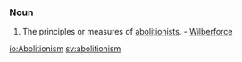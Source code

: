 ===Noun===
#The principles or measures of [[abolitionists]]. - [[Wilberforce]]

[[io:Abolitionism]]
[[sv:abolitionism]]